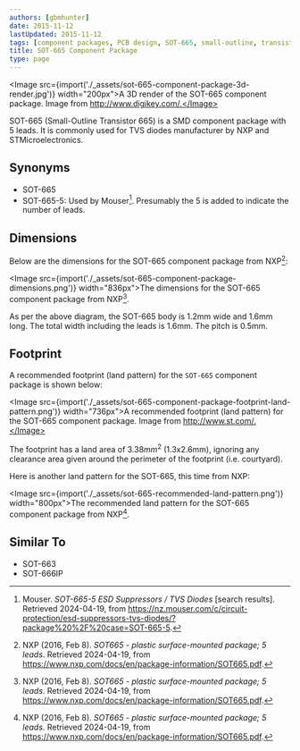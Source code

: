 ```yaml
---
authors: [gbmhunter]
date: 2015-11-12
lastUpdated: 2015-11-12
tags: [component packages, PCB design, SOT-665, small-outline, transistor]
title: SOT-665 Component Package
type: page
---
```


<Image src={import('./_assets/sot-665-component-package-3d-render.jpg')} width="200px">A 3D render of the SOT-665 component package. Image from http://www.digikey.com/.</Image>

SOT-665 (Small-Outline Transistor 665) is a SMD component package with 5 leads. It is commonly used for TVS diodes manufacturer by NXP and STMicroelectronics.

## Synonyms

* SOT-665
* SOT-665-5: Used by Mouser[^mouser-tvs-diode-search]. Presumably the 5 is added to indicate the number of leads.

## Dimensions

Below are the dimensions for the SOT-665 component package from NXP[^nxp-sot-665]:

<Image src={import('./_assets/sot-665-component-package-dimensions.png')} width="836px">The dimensions for the SOT-665 component package from NXP[^nxp-sot-665].</Image>

As per the above diagram, the SOT-665 body is 1.2mm wide and 1.6mm long. The total width including the leads is 1.6mm. The pitch is 0.5mm.

## Footprint

A recommended footprint (land pattern) for the `SOT-665` component package is shown below:

<Image src={import('./_assets/sot-665-component-package-footprint-land-pattern.png')} width="736px">A recommended footprint (land pattern) for the SOT-665 component package. Image from http://www.st.com/.</Image>

The footprint has a land area of $3.38mm^2$ (1.3x2.6mm), ignoring any clearance area given around the perimeter of the footprint (i.e. courtyard).

Here is another land pattern for the SOT-665, this time from NXP:

<Image src={import('./_assets/sot-665-recommended-land-pattern.png')} width="800px">The recommended land pattern for the SOT-665 component package from NXP[^nxp-sot-665].</Image>

## Similar To

* SOT-663
* SOT-666IP

[^nxp-sot-665]: NXP (2016, Feb 8). _SOT665 - plastic surface-mounted package; 5 leads_. Retrieved 2024-04-19, from https://www.nxp.com/docs/en/package-information/SOT665.pdf.
[^mouser-tvs-diode-search]: Mouser. _SOT-665-5 ESD Suppressors / TVS Diodes_ [search results]. Retrieved 2024-04-19, from https://nz.mouser.com/c/circuit-protection/esd-suppressors-tvs-diodes/?package%20%2F%20case=SOT-665-5.
